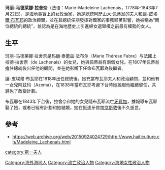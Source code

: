 {{noteTA
|1=zh-cn:金斯敦;zh-hk:金斯敦;zh-tw:京斯敦
}}
{{Infobox person 
| name = 玛丽-马德莱娜·拉舍奈<br>Marie-Madeleine Lachenais
| image =Marie-Madeleine Lachenais.jpg
| imagesize = 
| caption = 玛丽-马德莱娜·拉舍奈
| birth_date = 1778
| birth_place = {{HTI}}[[阿尔卡艾|阿尔卡艾]]
| death_date =  1843年7月22日
| death_place = {{JAM}}[[京斯敦|京斯敦]]
| height = 
| othername = 茹特 (Joute)
| homepage = 
| spouse = 
}}
'''玛丽-马德莱娜·拉舍奈'''（法语：Marie-Madeleine Lachenais，1778年-1843年7月22日)，是[[海地|海地]]事實上的女政治家，她是總統[[阿歷山大·佩蒂翁|阿歷山大·佩蒂翁]]的夫人和[[讓-皮埃爾·布瓦耶|讓-皮埃爾·布瓦耶]]的政治顧問，並在其總統任期發揮對國家的事務顯著影響，她被稱為“兩位總統的總統”，並認為是在海地歷史上引進婦女選舉權之前最有權勢的女人。

==生平==
玛丽-马德莱娜·拉舍奈是玛丽·泰蕾兹·法布尔（Marie Thérèse Fabre）与法國上校德·拉舍奈（de Lachenais）的女兒，她與佩蒂翁有兩個女兒。在1807年佩蒂翁擔住總統後出任他的顧問，並在她影嚮下任命布瓦耶為後繼者。

讓-皮埃爾·布瓦耶在1818年出任總統後，她充當布瓦耶夫人和政治顧問，並和他有一女兒阿兹玛（Azema），在1838年當布瓦耶考慮下台時她說服他繼續留任，共避免了政變計劃。

布瓦耶在1843年下台後，拉舍奈和她的女兒隨布瓦耶流亡[[牙買加|牙買加]]，據報導布瓦耶娶了她，或者已經有計劃和她結婚，她在抵達牙買加[[京斯敦|京斯敦]]後不久逝世。

==參考==
*https://web.archive.org/web/20150924024729/http://www.haiticulture.ch/Madeleine_Lachenais.html

[[Category:海外海地人|Category:海外海地人]]
[[category:第一夫人|category:第一夫人]]
[[Category:流亡政治人物|Category:流亡政治人物]]
[[Category:海地女性政治人物|Category:海地女性政治人物]]